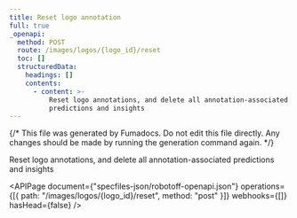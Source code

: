 ```yaml
---
title: Reset logo annotation
full: true
_openapi:
  method: POST
  route: /images/logos/{logo_id}/reset
  toc: []
  structuredData:
    headings: []
    contents:
      - content: >-
          Reset logo annotations, and delete all annotation-associated
          predictions and insights
---
```


{/* This file was generated by Fumadocs. Do not edit this file directly. Any changes should be made by running the generation command again. */}

Reset logo annotations, and delete all annotation-associated predictions and insights

<APIPage
  document={"specfiles-json/robotoff-openapi.json"}
  operations={[{ path: "/images/logos/{logo_id}/reset", method: "post" }]}
  webhooks={[]}
  hasHead={false}
/>
